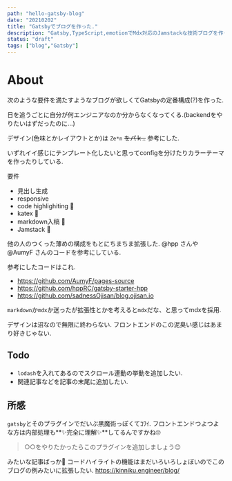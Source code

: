 ```yaml
---
path: "hello-gatsby-blog"
date: "20210202"
title: "Gatsbyでブログを作った."
description: "Gatsby,TypeScript,emotionでMdx対応のJamstackな技術ブログを作った."
status: "draft"
tags: ["blog","Gatsby"]
---
```

# About

次のような要件を満たすようなブログが欲しくてGatsbyの定番構成(?)を作った.

日を追うごとに自分が何エンジニアなのか分からなくなってくる.(backendをやりたいはずだったのに...)

デザイン(色味とかレイアウトとか)は `Ze*n` ~~をパｋ..~~ 参考にした.

いずれイイ感じにテンプレート化したいと思ってconfigを分けたりカラーテーマを作ったりしている.

要件
- 見出し生成
- responsive
- code highlighiting 💮
- katex 💮
- markdown入稿 💮
- Jamstack 💮



他の人のつくった薄めの構成をもとにちまちま拡張した. @hpp さんや @AumyF さんのコードを参考にしている.

参考にしたコードはこれ.
- https://github.com/AumyF/pages-source
- https://github.com/hppRC/gatsby-starter-hpp 
- https://github.com/sadnessOjisan/blog.ojisan.io

`markdown`か`mdx`か迷ったが拡張性とかを考えると`mdx`だな、と思ってmdxを採用.

デザインは沼なので無限に終わらない. フロントエンドのこの泥臭い感じはあまり好きじゃない.


## Todo
- `lodash`を入れてあるのでスクロール連動の挙動を追加したい.
- 関連記事などを記事の末尾に追加したい.

## 所感
`gatsby`とそのプラグインでだいぶ黒魔術っぽくてｺﾜｲ. フロントエンドつよつよな方は内部処理も**✨完全に理解✨**してるんですかね🙄

> ○○をやりたかったらこのプラグインを追加しましょう😊

みたいな記事ばっか🤔
コードハイライトの機能はまだいろいろしょぼいのでこのブログの例みたいに拡張したい.
https://kinniku.engineer/blog/
